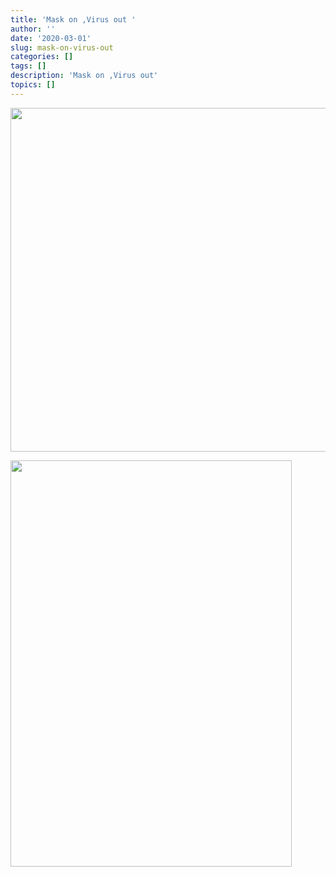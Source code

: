 ```yaml
---
title: 'Mask on ,Virus out '
author: ''
date: '2020-03-01'
slug: mask-on-virus-out
categories: []
tags: []
description: 'Mask on ,Virus out'
topics: []
---
```


![](/post/mask-on-virus-out/IMG_3839.jpeg){width=700px height=550px}



![](/post/mask-on-virus-out/IMG_3816.jpeg){width=450px height=650px}

